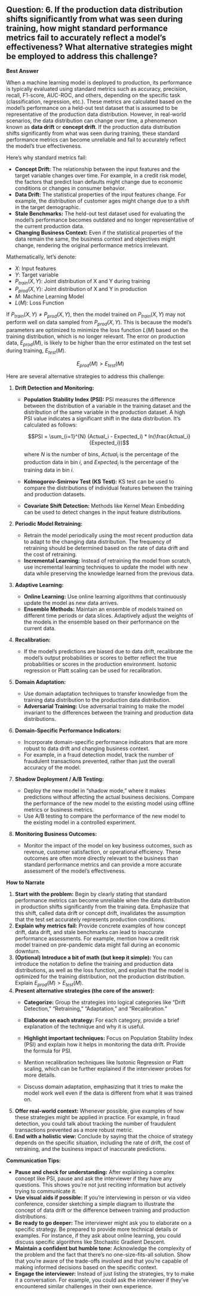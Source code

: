 ## Question: 6. If the production data distribution shifts significantly from what was seen during training, how might standard performance metrics fail to accurately reflect a model's effectiveness? What alternative strategies might be employed to address this challenge?

**Best Answer**

When a machine learning model is deployed to production, its performance is typically evaluated using standard metrics such as accuracy, precision, recall, F1-score, AUC-ROC, and others, depending on the specific task (classification, regression, etc.). These metrics are calculated based on the model's performance on a held-out test dataset that is assumed to be representative of the production data distribution. However, in real-world scenarios, the data distribution can change over time, a phenomenon known as **data drift** or **concept drift**. If the production data distribution shifts significantly from what was seen during training, these standard performance metrics can become unreliable and fail to accurately reflect the model's true effectiveness.

Here's why standard metrics fail:

*   **Concept Drift:** The relationship between the input features and the target variable changes over time.  For example, in a credit risk model, the factors that predict loan defaults might change due to economic conditions or changes in consumer behavior.
*   **Data Drift:** The statistical properties of the input features change.  For example, the distribution of customer ages might change due to a shift in the target demographic.
*   **Stale Benchmarks:** The held-out test dataset used for evaluating the model's performance becomes outdated and no longer representative of the current production data.
*   **Changing Business Context:** Even if the statistical properties of the data remain the same, the business context and objectives might change, rendering the original performance metrics irrelevant.

Mathematically, let's denote:

*   $X$: Input features
*   $Y$: Target variable
*   $P_{train}(X, Y)$: Joint distribution of X and Y during training
*   $P_{prod}(X, Y)$: Joint distribution of X and Y in production
*   $M$: Machine Learning Model
*   $L(M)$: Loss Function

If $P_{train}(X, Y) \neq P_{prod}(X, Y)$, then the model trained on $P_{train}(X, Y)$ may not perform well on data sampled from $P_{prod}(X, Y)$. This is because the model's parameters are optimized to minimize the loss function $L(M)$ based on the training distribution, which is no longer relevant. The error on production data, $E_{prod}(M)$, is likely to be higher than the error estimated on the test set during training, $E_{test}(M)$.

$$E_{prod}(M) > E_{test}(M)$$

Here are several alternative strategies to address this challenge:

1.  **Drift Detection and Monitoring:**

    *   **Population Stability Index (PSI):** PSI measures the difference between the distribution of a variable in the training dataset and the distribution of the same variable in the production dataset. A high PSI value indicates a significant shift in the data distribution. It's calculated as follows:

        $$PSI = \sum_{i=1}^{N} (Actual_i - Expected_i) * ln(\frac{Actual_i}{Expected_i})$$

        where $N$ is the number of bins, $Actual_i$ is the percentage of the production data in bin $i$, and $Expected_i$ is the percentage of the training data in bin $i$.
    *   **Kolmogorov-Smirnov Test (KS Test):** KS test can be used to compare the distributions of individual features between the training and production datasets.
    *   **Covariate Shift Detection:** Methods like Kernel Mean Embedding can be used to detect changes in the input feature distributions.
2.  **Periodic Model Retraining:**

    *   Retrain the model periodically using the most recent production data to adapt to the changing data distribution.  The frequency of retraining should be determined based on the rate of data drift and the cost of retraining.
    *   **Incremental Learning:** Instead of retraining the model from scratch, use incremental learning techniques to update the model with new data while preserving the knowledge learned from the previous data.
3.  **Adaptive Learning:**

    *   **Online Learning:**  Use online learning algorithms that continuously update the model as new data arrives.
    *   **Ensemble Methods:**  Maintain an ensemble of models trained on different time periods or data slices.  Adaptively adjust the weights of the models in the ensemble based on their performance on the current data.
4.  **Recalibration:**

    *   If the model's predictions are biased due to data drift, recalibrate the model's output probabilities or scores to better reflect the true probabilities or scores in the production environment.  Isotonic regression or Platt scaling can be used for recalibration.
5.  **Domain Adaptation:**

    *   Use domain adaptation techniques to transfer knowledge from the training data distribution to the production data distribution.
    *   **Adversarial Training:** Use adversarial training to make the model invariant to the differences between the training and production data distributions.
6.  **Domain-Specific Performance Indicators:**

    *   Incorporate domain-specific performance indicators that are more robust to data drift and changing business context.
    *   For example, in a fraud detection model, track the number of fraudulent transactions prevented, rather than just the overall accuracy of the model.
7.  **Shadow Deployment / A/B Testing:**

    *   Deploy the new model in "shadow mode," where it makes predictions without affecting the actual business decisions.  Compare the performance of the new model to the existing model using offline metrics or business metrics.
    *   Use A/B testing to compare the performance of the new model to the existing model in a controlled experiment.
8.  **Monitoring Business Outcomes:**

    *   Monitor the impact of the model on key business outcomes, such as revenue, customer satisfaction, or operational efficiency.  These outcomes are often more directly relevant to the business than standard performance metrics and can provide a more accurate assessment of the model's effectiveness.

**How to Narrate**

1.  **Start with the problem:** Begin by clearly stating that standard performance metrics can become unreliable when the data distribution in production shifts significantly from the training data. Emphasize that this shift, called data drift or concept drift, invalidates the assumption that the test set accurately represents production conditions.
2.  **Explain why metrics fail:** Provide concrete examples of how concept drift, data drift, and stale benchmarks can lead to inaccurate performance assessments. For example, mention how a credit risk model trained on pre-pandemic data might fail during an economic downturn.
3.  **(Optional) Introduce a bit of math (but keep it simple):** You can introduce the notation to define the training and production data distributions, as well as the loss function, and explain that the model is optimized for the training distribution, not the production distribution. Explain $E_{prod}(M) > E_{test}(M)$.
4.  **Present alternative strategies (the core of the answer):**
    *   **Categorize:** Group the strategies into logical categories like "Drift Detection," "Retraining," "Adaptation," and "Recalibration."
    *   **Elaborate on each strategy:** For each category, provide a brief explanation of the technique and why it is useful.
    *   **Highlight important techniques:** Focus on Population Stability Index (PSI) and explain how it helps in monitoring the data drift. Provide the formula for PSI.

    *   Mention recalibration techniques like Isotonic Regression or Platt scaling, which can be further explained if the interviewer probes for more details.
    *   Discuss domain adaptation, emphasizing that it tries to make the model work well even if the data is different from what it was trained on.

5.  **Offer real-world context:** Whenever possible, give examples of how these strategies might be applied in practice. For example, in fraud detection, you could talk about tracking the number of fraudulent transactions prevented as a more robust metric.
6.  **End with a holistic view:** Conclude by saying that the choice of strategy depends on the specific situation, including the rate of drift, the cost of retraining, and the business impact of inaccurate predictions.

**Communication Tips:**

*   **Pause and check for understanding:** After explaining a complex concept like PSI, pause and ask the interviewer if they have any questions. This shows you're not just reciting information but actively trying to communicate it.
*   **Use visual aids if possible:** If you're interviewing in person or via video conference, consider sketching a simple diagram to illustrate the concept of data drift or the difference between training and production distributions.
*   **Be ready to go deeper:** The interviewer might ask you to elaborate on a specific strategy. Be prepared to provide more technical details or examples. For instance, if they ask about online learning, you could discuss specific algorithms like Stochastic Gradient Descent.
*   **Maintain a confident but humble tone:** Acknowledge the complexity of the problem and the fact that there's no one-size-fits-all solution. Show that you're aware of the trade-offs involved and that you're capable of making informed decisions based on the specific context.
*   **Engage the interviewer:** Instead of just listing the strategies, try to make it a conversation. For example, you could ask the interviewer if they've encountered similar challenges in their own experience.
